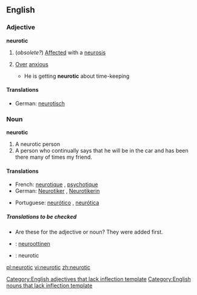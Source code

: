 ==English==
===Adjective===
'''neurotic'''
#(''obsolete?'') [[Affected]] with a [[neurosis]]
#{{informal}} [[Over]] [[anxious]]
#* He is getting '''neurotic''' about time-keeping

====Translations====
{{top}}
*German: [[neurotisch]]
{{mid}}
{{bottom}}

===Noun===
'''neurotic'''
#A neurotic person
# A person who continually says that he will be in the car and has been there many of times my friend.

====Translations====
{{top}}
*French: [[neurotique]] {{m}}, [[psychotique]] {{m}}
*German: [[Neurotiker]] {{m}}, [[Neurotikerin]] {{f}}
{{mid}}
*Portuguese: [[neurótico]] {{m}}, [[neurótica]] {{f}}
{{bottom}}

=====Translations to be checked=====
{{checktrans}}
* Are these for the adjective or noun? They were added first.
*{{ttbc|Finnish}}: [[neuroottinen]]
*{{ttbc|Interlingua}}: neurotic

[[Category:English adjectives that lack inflection template]]
[[Category:English nouns that lack inflection template]]

[[pl:neurotic]]
[[vi:neurotic]]
[[zh:neurotic]]